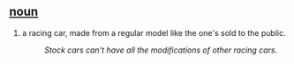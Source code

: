 == [[noun]] ==
#a racing car, made from a regular model like the one's sold to the public.
#:''Stock cars can't have all the modifications of other racing cars''.